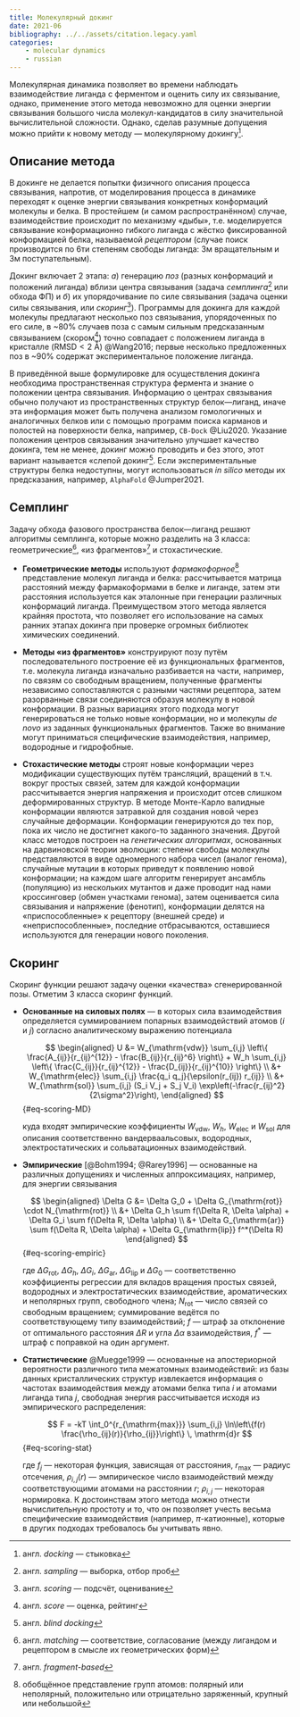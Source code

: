 ```yaml
---
title: Молекулярный докинг
date: 2021-06
bibliography: ../../assets/citation.legacy.yaml
categories:
    - molecular dynamics
    - russian
---
```


Молекулярная динамика позволяет во времени наблюдать взаимодействие лиганда с ферментом и оценить силу их связывание, однако, применение этого метода невозможно для оценки энергии связывания большого числа молекул-кандидатов в силу значительной вычислительной сложности. Однако, сделав разумные допущения можно прийти к новому методу --- молекулярному докингу^[англ. _docking_ --- стыковка].

## Описание метода

В докинге не делается попытки физичного описания процесса связывания, напротив, от моделирования процесса в динамике переходят к оценке энергии связывания конкретных конформаций молекулы и белка. В простейшем (и самом распространённом) случае, взаимодействие происходит по механизму «дыбы», т.е. моделируется связывание конформационно гибкого лиганда с жёстко фиксированной конформацией белка, называемой _рецептором_ (случае поиск производится по 6ти степеням свободы лиганда: 3м вращательным и 3м поступательным).

Докинг включает 2 этапа: _а_) генерацию _поз_ (разных конформаций и положений лиганда) вблизи центра связывания (задача _семплинга_^[англ. _sampling_ --- выборка, отбор проб] или обхода ФП) и _б_) их упорядочивание по силе связывания (задача оценки силы связывания, или _скоринг_^[англ. _scoring_ --- подсчёт, оценивание]). Программы для докинга для каждой молекулы предлагают несколько поз связывания, упорядоченных по его силе, в ~80% случаев поза с самым сильным предсказанным связыванием (скором^[англ. _score_ --- оценка, рейтинг]) точно совпадает с положением лиганда в кристалле ($\mathrm{RMSD} < 2~\mathrm{Å}$) @Wang2016; первые несколько предложенных поз в ~90% содержат экспериментальное положение лиганда.

В приведённой выше формулировке для осуществления докинга необходима пространственная структура фермента и знание о положении центра связывания. Информацию о центрах связывания обычно получают из пространственных структур белок---лиганд, иначе эта информация может быть получена анализом гомологичных и аналогичных белков или с помощью программ поиска карманов и полостей на поверхности белка, например, `CB-Dock` @Liu2020. Указание положения центров связывания значительно улучшает качество докинга, тем не менее, докинг можно проводить и без этого, этот вариант называется «слепой докинг^[англ. _blind docking_]. Если экспериментальные структуры белка недоступны, могут использоваться _in silico_ методы их предсказания, например, `AlphaFold` @Jumper2021.

## Семплинг

Задачу обхода фазового пространства белок---лиганд решают алгоритмы семплинга, которые можно разделить на 3 класса: геометрические^[англ. _matching_ --- соответствие, согласование (между лигандом и рецептором в смысле их геометрических форм)], «из фрагментов»^[англ. _fragment-based_] и стохастические.

- **Геометрические методы** используют _фармакофорное_^[обобщённое представление групп атомов: полярный или неполярный, положительно или отрицательно заряженный, крупный или небольшой] представление молекул лиганда и белка: рассчитывается матрица расстояний между фармакоформами в белке и лиганде, затем эти расстояния используется как эталонные при генерации различных конформаций лиганда. Преимуществом этого метода является крайняя простота, что позволяет его использование на самых ранних этапах докинга при проверке огромных библиотек химических соединений.

- **Методы «из фрагментов»** конструируют позу путём последовательного построение её из функциональных фрагментов, т.е. молекула лиганда изначально разбивается на части, например, по связям со свободным вращением, полученные фрагменты независимо сопоставляются с разными частями рецептора, затем разорванные связи соединяются образуя молекулу в новой конформации. В разных вариациях этого подхода могут генерироваться не только новые конформации, но и молекулы _de novo_ из заданных функциональных фрагментов. Также во внимание могут приниматься специфические взаимодействия, например, водородные и гидрофобные.

- **Стохастические методы** строят новые конформации через модификации существующих путём трансляций, вращений в т.ч. вокруг простых связей, затем для каждой конформации рассчитывается энергия напряжения и происходит отсев слишком деформированных структур. В методе Монте-Карло валидные конформации являются затравкой для создания новой через случайные деформации. Конформации генерируются до тех пор, пока их число не достигнет какого-то заданного значения. Другой класс методов построен на _генетических алгоритмах_, основанных на дарвиновской теории эволюции: степени свободы молекулы представляются в виде одномерного набора чисел (аналог генома), случайные мутации в которых приведут к появлению новой конформации; на каждом шаге алгоритм генерирует ансамбль (популяцию) из нескольких мутантов и даже проводит над нами кроссинговер (обмен участками генома), затем оценивается сила связывания и напряжение (фенотип), конформации делятся на «приспособленные» к рецептору (внешней среде) и «неприспособленные», последние отбрасываются, оставшиеся используются для генерации нового поколения. 

## Скоринг
Скоринг функции решают задачу оценки «качества» сгенерированной позы. Отметим 3 класса скоринг функций.

- **Основанные на силовых полях** --- в которых сила взаимодействия определяется суммированием попарных взаимодействий атомов ($i$ и $j$) согласно аналитическому выражению потенциала 
    
    $$
    \begin{aligned}
    U &= W_{\mathrm{vdw}} \sum_{i,j} \left\{ \frac{A_{ij}}{r_{ij}^{12}} - \frac{B_{ij}}{r_{ij}^6} \right\} + W_h \sum_{i,j} \left\{ \frac{C_{ij}}{r_{ij}^{12}} - \frac{D_{ij}}{r_{ij}^{10}} \right\} \\
    &+ W_{\mathrm{elec}} \sum_{i,j} \frac{q_i q_j}{\epsilon(r_{ij}) r_{ij}} \\
    &+ W_{\mathrm{sol}} \sum_{i,j} (S_i V_j + S_j V_i) \exp\left(-\frac{r_{ij}^2}{2\sigma^2}\right),
    \end{aligned}
    $$ {#eq-scoring-MD}

    куда входят эмпирические коэффициенты $W_\text{vdw}$, $W_h$, $W_\text{elec}$ и $W_\text{sol}$ для описания соответственно вандерваальсовых, водородных, электростатических и сольватационных взаимодействий.

- **Эмпирические** [@Bohm1994; @Rarey1996] --- основанные на различных допущениях и численных аппроксимациях, например, для энергии связывания 
    
    $$
    \begin{aligned}
    \Delta G &= \Delta G_0 + \Delta G_{\mathrm{rot}} \cdot N_{\mathrm{rot}} \\
    &+ \Delta G_h \sum f(\Delta R, \Delta \alpha) + \Delta G_i \sum f(\Delta R, \Delta \alpha) \\
    &+ \Delta G_{\mathrm{ar}} \sum f(\Delta R, \Delta \alpha) + \Delta G_{\mathrm{lip}} f^*(\Delta R)
    \end{aligned}
    $$ {#eq-scoring-empiric}

    где $\Delta G_\text{rot}$, $\Delta G_h$, $\Delta G_i$, $\Delta G_\text{ar}$, $\Delta G_\text{lip}$ и $\Delta G_0$ --- соответственно коэффициенты регрессии для вкладов вращения простых связей, водородных и электростатических взаимодействие, ароматических и неполярных групп, свободного члена; $N_\text{rot}$ --- число связей со свободным вращением; суммирование ведётся по соответствующему типу взаимодействий; $f$ --- штраф за отклонение от оптимального расстояния $\Delta R$ и угла $\Delta \alpha$ взаимодействия, $f^*$ --- штраф с поправкой на один аргумент.

- **Статистические** @Muegge1999 --- основанные на апостериорной вероятности различного типа межатомных взаимодействий: из базы данных кристаллических структур извлекается информация о частотах взаимодействия между атомами белка типа $i$ и атомами лиганда типа $j$, свободная энергия рассчитывается исходя из эмпирического распределения:

    $$
    F = -kT \int_0^{r_{\mathrm{max}}} \sum_{i,j} \ln\left\{f(r) \frac{\rho_{ij}(r)}{\rho_{ij}}\right\} \, \mathrm{d}r
    $$ {#eq-scoring-stat}

    где $f_j$ --- некоторая функция, зависящая от расстояния, $r_{\max}$ --- радиус отсечения, $\rho_{i,j}(r)$ --- эмпирическое число взаимодействий между соответствующими атомами на расстоянии $r$; $\rho_{i,j}$ --- некоторая нормировка. К достоинствам этого метода можно отнести вычислительную простоту и то, что он позволяет учесть весьма специфические взаимодействия (например, $\pi$-катионные), которые в других подходах требовалось бы учитывать явно.